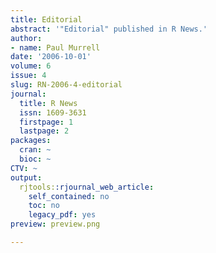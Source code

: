 ```yaml
---
title: Editorial
abstract: '"Editorial" published in R News.'
author:
- name: Paul Murrell
date: '2006-10-01'
volume: 6
issue: 4
slug: RN-2006-4-editorial
journal:
  title: R News
  issn: 1609-3631
  firstpage: 1
  lastpage: 2
packages:
  cran: ~
  bioc: ~
CTV: ~
output:
  rjtools::rjournal_web_article:
    self_contained: no
    toc: no
    legacy_pdf: yes
preview: preview.png

---
```

